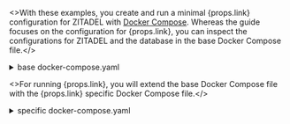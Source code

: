 
<>With these examples, you create and run a minimal {props.link} configuration for ZITADEL with <a href="https://docs.docker.com/compose">Docker Compose</a>.
Whereas the guide focuses on the configuration for {props.link}, you can inspect the configurations for ZITADEL and the database in the base Docker Compose file.</>
<details>
    <summary>base docker-compose.yaml</summary>
    <CodeBlock language="yaml">{ComposeYaml}</CodeBlock>
</details>

<>For running {props.link}, you will extend the base Docker Compose file with the {props.link} specific Docker Compose file.</>

<details>
    <summary>specific docker-compose.yaml</summary>
    <CodeBlock language="yaml">{props.compose}</CodeBlock>
</details>
